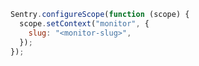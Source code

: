 ```javascript
Sentry.configureScope(function (scope) {
  scope.setContext("monitor", {
    slug: "<monitor-slug>",
  });
});
```
